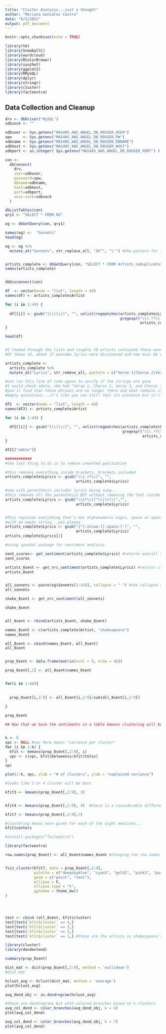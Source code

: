 ```yaml
---
title: "Cluster Analysis...just a thought"
author: "Mariana Gonzalez Castro"
date: "6/2/2022"
output: pdf_document
---
```


```r
knitr::opts_chunk$set(echo = TRUE)
```

```r
library(tm)
library(SnowballC)
library(wordcloud)
library(RColorBrewer)
library(syuzhet)
library(ggplot2)
library(RMySQL)
library(dplyr)
library(stringr)
library(cluster)
library(factoextra)
```


## Data Collection and Cleanup
```r
drv <- dbDriver("MySQL")
xdbsock <- ""

xdbuser <- Sys.getenv("MAS405_AWS_ANGEL_DB_ROUSER_USER")
xpw     <- Sys.getenv("MAS405_AWS_ANGEL_DB_ROUSER_PW")
xdbname <- Sys.getenv("MAS405_AWS_ANGEL_DB_ROUSER_DBNAME")
xdbhost <- Sys.getenv("MAS405_AWS_ANGEL_DB_ROUSER_HOST")
xdbport <- as.integer( Sys.getenv("MAS405_AWS_ANGEL_DB_ROUSER_PORT") )

con <-
  dbConnect(
    drv,
    user=xdbuser,
    password=xpw,
    dbname=xdbname,
    host=xdbhost,
    port=xdbport,
    unix.sock=xdbsock
  )

dbListTables(con)
qry1 <- "SELECT * FROM OG"

og <- dbGetQuery(con, qry1)

names(og) <-  "Sonnets"
head(og)

og <- og %>% 
  mutate_at("Sonnets", str_replace_all, "â€™", "\'") #the pattern for the special character may vary from computer to computer


artists_complete <- dbGetQuery(con, "SELECT * FROM Artists_noDuplicates")
names(artists_complete)


dbDisconnect(con)
```

```r
df  <- vector(mode = "list", length = 49)
names(df) <- artists_complete$Artist

for (i in 1:49) {
  
  df[[i]] <- gsub("[\\(\\)]", "", unlist(regmatches(artists_complete$Lyrics[i],
                                                    gregexpr("\\(.*?\\)", 
                                                             artists_complete$Lyrics[i]))))
}

head(df)


#I looked through the lists and roughly 10 artists contained these wannabe lyrics
#Of those 10, about 17 wannabe lyrics were discovered and now must be eliminated

artists_complete <- 
  artists_complete %>% 
  mutate_at("Lyrics", str_remove_all, pattern = c("Verse 1|Chorus 2|Verse 3|Chorus 3|x2|vocal solo|Saxophone solo|fadeout|chorus|Repeat 4 times|bv=|scat singing|4x|x8|x7|x4|2x")) 

#can run this line of code again to verify if the strings are gone
#I would check adele, she had "Verse 1, Chorus 2, Verse 3, and Chorus 3
#you'll find that those phrases are no longer there and what remains is just 
#empty quotations...it's like you can still feel its presence but it's GONE

df2  <- vector(mode = "list", length = 49)
names(df2) <- artists_complete$Artist

for (i in 1:49) {
  
  df2[[i]] <- gsub("[\\(\\)]", "", unlist(regmatches(artists_complete$Lyrics[i],
                                                     gregexpr("\\(.*?\\)", 
                                                              artists_complete$Lyrics[i]))))
}

df2[["adele"]]

############
#the last thing to do is to remove unwanted punctuation

#this removes everything inside brackets, brackets included
artists_complete$Lyrics <- gsub("\\[.+?\\]", "", 
                                artists_complete$Lyrics)

#now with parenthesis includes lyrics being sung...
#this removes all the parenthesis BUT without removing the text inside
artists_complete$Lyrics <- gsub("\\s*\\([^\\)]+\\)","", 
                                artists_complete$Lyrics)


#This replaces everything that's not alphanumeric signs, space or apostrophe 
#with an empty string...yes please
artists_complete$Lyrics <- gsub("[^[:alnum:][:space:]']", "", 
                                artists_complete$Lyrics)
artists_complete$Lyrics[2]
```


```r
#using syuzhet package for sentiment analysis

sent_scores<- get_sentiment(artists_complete$Lyrics) #returns overall sentiment value
sent_scores

artists_8sent <- get_nrc_sentiment(artists_complete$Lyrics) #returns classification into each 8 sentiments + pos/neg
artists_8sent


all_sonnets <- paste(og$Sonnets[1:154], collapse = " ") #the collapse argument allows you to create a single string by concatenating ea element of the vector
all_sonnets

shake_8sent <- get_nrc_sentiment(all_sonnets)

shake_8sent


all_8sent <- rbind(artists_8sent, shake_8sent)

names_8sent <- c(artists_complete$Artist, "shakespeare")
names_8sent

all_8sent <- cbind(names_8sent, all_8sent)
all_8sent


prop_8sent <- data.frame(matrix(ncol = 9, nrow = 46))

prop_8sent[,1] <- all_8sent$names_8sent


for(i in 1:46){
  
  
  prop_8sent[i,2:9] <- all_8sent[i,2:9]/sum(all_8sent[i,2:9])
  
}

prop_8sent
```

```r

## Now that we have the sentiments in a table kmeans clustering will be straightforward. I will use MG's lovely code for this part 


k <- 8
vpc <- NULL #vpc here means "variance per cluster"
for (i in 1:k) {
  kfit <- kmeans(prop_8sent[,2:9], i)
  vpc <- c(vpc, kfit$betweenss/kfit$totss)
}
vpc

plot(1:k, vpc, xlab = "# of clusters", ylab = "explained variance")

#looks like 3 or 4 cluster will be best

kfit3 <- kmeans(prop_8sent[,2:9], 3)


kfit4 <- kmeans(prop_8sent[,2:9], 4)  #there is a considerable difference in groupings when using 3 groups vs 4 groups

kfit7 <- kmeans(prop_8sent[,2:9],7)

#clustering means were given for each of the eight emotions...
kfit$centers

#install.packages("factoextra")

library(factoextra)

row.names(prop_8sent) <- all_8sent$names_8sent #changing the row names so they will show up as labels for each point


fviz_cluster(kfit7, data = prop_8sent[,2:9],
             palette = c("deepskyblue", "cyan3", "gold1", "pink3", "purple2", "red", "salmon4"), 
             geom = c("point", "text"),
             ellipse = F,
             ellipse.type = "t", 
             ggtheme = theme_bw()
)




test <- cbind (all_8sent, kfit$cluster)
test[test$`kfit$cluster` == 4,]
test[test$`kfit$cluster` == 3,]
test[test$`kfit$cluster` == 2,]  
test[test$`kfit$cluster` == 1,] #these are the artists in shakespeare's cluster

```

```r
library(cluster)
library(dendextend)

summary(prop_8sent)

dist_mat <- dist(prop_8sent[,2:9], method = 'euclidean')
#dist_mat

hclust_avg <- hclust(dist_mat, method = 'average')
plot(hclust_avg)

avg_dend_obj <- as.dendrogram(hclust_avg)

#these are dendrograms but with colored branches based on k clusters
avg_col_dend <- color_branches(avg_dend_obj, k = 4)
plot(avg_col_dend)

avg_col_dend <- color_branches(avg_dend_obj, k = 7)
plot(avg_col_dend)

```


